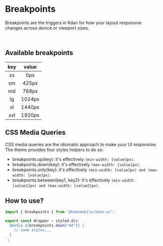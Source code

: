 
<Meta title="Design System/Breakpoints" />

# Breakpoints

Breakpoints are the triggers in Kdan for how your layout responsive changes across device or viewport sizes.

<br />

## Available breakpoints

|   key    | value     |
| :--------: | :-------: |
| xs | 0px |
| sm | 425px |
| md | 768px |
| lg | 1024px |
| xl | 1440px |
| xxl | 1920px |

## CSS Media Queries
CSS media queries are the idiomatic approach to make your UI responsive.
The theme provides four styles helpers to do so:

* breakpoints.up(key): it's effectively `(min-width: [value]px)`.
* breakpoints.down(key): it's effectively `(max-width: [value]px)`.
* breakpoints.only(key): it's effectively `(min-width: [value]px) and (max-width: [value]px)`.
* breakpoints.between(key1, key2): it's effectively `(min-width: [value1]px) and (max-width: [value2]px)`.


## How to use?  

```styled.js
import { breakpoints } from "@kdanmobile/kdan-ui";

export const Wrapper = styled.div`
  @media ${breakpoints.down("md")} {
    // some styles...
  }
`;
```